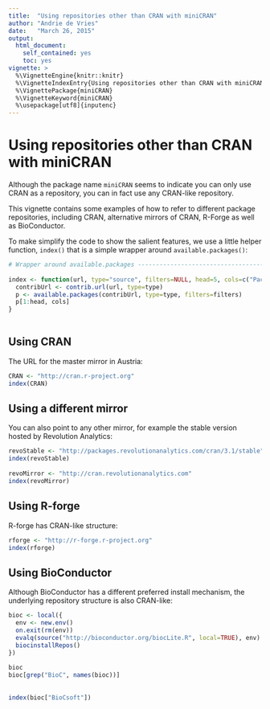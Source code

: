 ---
title:  "Using repositories other than CRAN with miniCRAN"
author: "Andrie de Vries"
date:   "March 26, 2015"
output:
  html_document:
    self_contained: yes
    toc: yes
vignette: >
  %\VignetteEngine{knitr::knitr}
  %\VignetteIndexEntry{Using repositories other than CRAN with miniCRAN}
  %\VignettePackage{miniCRAN}
  %\VignetteKeyword{miniCRAN}
  %\usepackage[utf8]{inputenc}
---

# Using repositories other than CRAN with miniCRAN

Although the package name `miniCRAN` seems to indicate you can only use CRAN as a repository, you can in fact use any CRAN-like repository.

This vignette contains some examples of how to refer to different package repositories, including CRAN, alternative mirrors of CRAN, R-Forge as well as BioConductor.

To make simplify the code to show the salient features, we use a little helper function, `index()` that is a simple wrapper around `available.packages()`:


```{r setup}
# Wrapper around available.packages ---------------------------------------
 
index <- function(url, type="source", filters=NULL, head=5, cols=c("Package", "Version")){
  contribUrl <- contrib.url(url, type=type)
  p <- available.packages(contribUrl, type=type, filters=filters)
  p[1:head, cols]
}
 
```

## Using CRAN

The URL for the master mirror in Austria:

```{r CRAN}
CRAN <- "http://cran.r-project.org"
index(CRAN)
```


## Using a different mirror

You can also point to any other mirror, for example the stable version hosted by Revolution Analytics:

```{r revo}
revoStable <- "http://packages.revolutionanalytics.com/cran/3.1/stable"
index(revoStable)
 
revoMirror <- "http://cran.revolutionanalytics.com"
index(revoMirror)
```

## Using R-forge

R-forge has CRAN-like structure:

```{r rforge}
rforge <- "http://r-forge.r-project.org"
index(rforge)
```

## Using BioConductor

Although BioConductor has a different preferred install mechanism, the underlying repository structure is also CRAN-like:

```{r bioc}
bioc <- local({
  env <- new.env()
  on.exit(rm(env))
  evalq(source("http://bioconductor.org/biocLite.R", local=TRUE), env)
  biocinstallRepos()
})
 
bioc
bioc[grep("BioC", names(bioc))]
 
 
index(bioc["BioCsoft"])
```